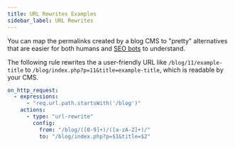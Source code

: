 ```yaml
---
title: URL Rewrites Examples
sidebar_label: URL Rewrites
---
```


You can map the permalinks created by a blog CMS to "pretty" alternatives that
are easier for both humans and [SEO
bots](https://developers.google.com/search/docs/crawling-indexing/googlebot) to
understand.

The following rule rewrites the a user-friendly URL like
`/blog/11/example-title` to `/blog/index.php?p=11&title=example-title`, which is
readable by your CMS.

```yaml mode=traffic-policy
on_http_request:
  - expressions:
      - "req.url.path.startsWith('/blog')"
    actions:
      - type: "url-rewrite"
        config:
          from: "/blog/([0-9]+)/([a-zA-Z]+)/"
          to: "/blog/index.php?p=$1&title=$2"
```

